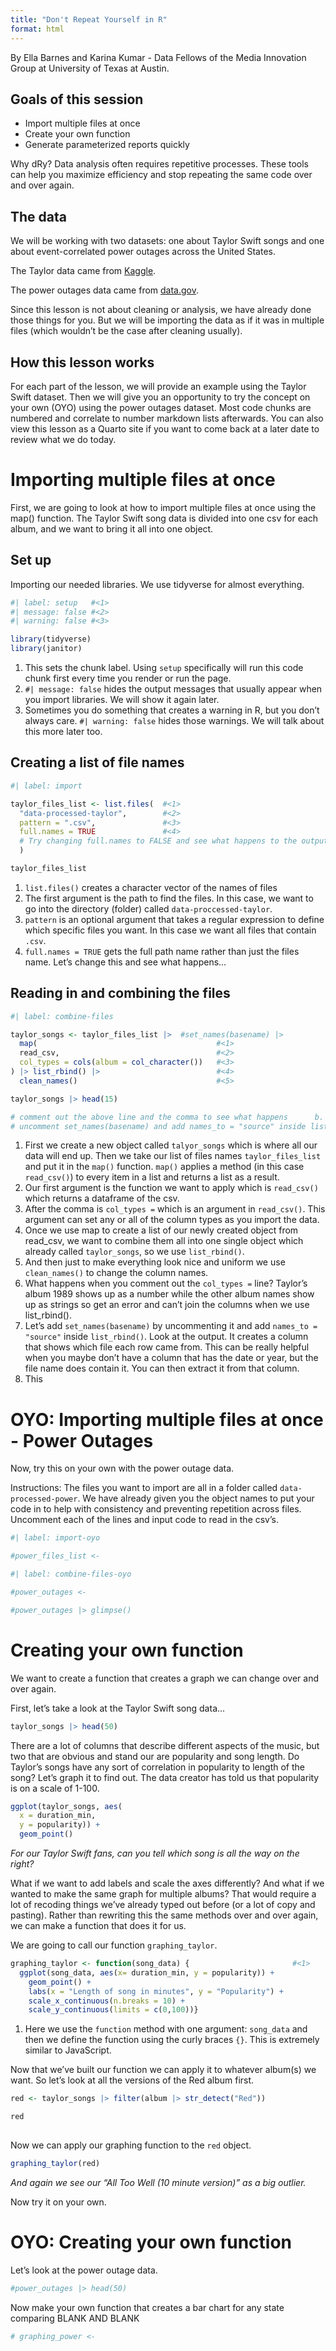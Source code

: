 ```yaml
---
title: "Don't Repeat Yourself in R"
format: html
---
```


By Ella Barnes and Karina Kumar - Data Fellows of the Media Innovation Group at University of Texas at Austin.

## Goals of this session
- Import multiple files at once
- Create your own function
- Generate parameterized reports quickly

Why dRy? Data analysis often requires repetitive processes. These tools can help you maximize efficiency and stop repeating the same code over and over again. 

## The data

We will be working with two datasets: one about Taylor Swift songs and one about event-correlated power outages across the United States. 

The Taylor data came from [Kaggle](https://www.kaggle.com/code/jarredpriester/taylor-swift-spotify-notebook). 

The power outages data came from [data.gov](https://catalog.data.gov/dataset/event-correlated-outage-dataset-in-america).

Since this lesson is not about cleaning or analysis, we have already done those things for you. But we will be importing the data as if it was in multiple files (which wouldn't be the case after cleaning usually).

## How this lesson works

For each part of the lesson, we will provide an example using the Taylor Swift dataset. Then we will give you an opportunity to try the concept on your own (OYO) using the power outages dataset. Most code chunks are numbered and correlate to number markdown lists afterwards. You can also view this lesson as a Quarto site if you want to come back at a later date to review what we do today. 

# Importing multiple files at once

First, we are going to look at how to import multiple files at once using the map() function. The Taylor Swift song data is divided into one csv for each album, and we want to bring it all into one object. 

## Set up

Importing our needed libraries. We use tidyverse for almost everything.

```r

#| label: setup   #<1>
#| message: false #<2>
#| warning: false #<3>

library(tidyverse)
library(janitor)

```

1. This sets the chunk label. Using `setup` specifically will run this code chunk first every time you render or run the page. 
2. `#| message: false`  hides the output messages that usually appear when you import libraries. We will show it again later.
3. Sometimes you do something that creates a warning in R, but you don't always care. `#| warning: false` hides those warnings. We will talk about this more later too. 

## Creating a list of file names

```r
#| label: import

taylor_files_list <- list.files(  #<1>
  "data-processed-taylor",        #<2>
  pattern = ".csv",               #<3>
  full.names = TRUE               #<4>   
  # Try changing full.names to FALSE and see what happens to the output
  )

taylor_files_list
```

1. `list.files()` creates a character vector of the names of files
2. The first argument is the path to find the files. In this case, we want to go into the directory (folder) called `data-proccessed-taylor`.
3. `pattern` is an optional argument that takes a regular expression to define which specific files you want. In this case we want all files that contain `.csv`.
4. `full.names = TRUE` gets the full path name rather than just the files name. Let's change this and see what happens...

## Reading in and combining the files

```r
#| label: combine-files 

taylor_songs <- taylor_files_list |>  #set_names(basename) |> 
  map(                                        #<1>
  read_csv,                                   #<2>
  col_types = cols(album = col_character())   #<3>    
) |> list_rbind() |>                          #<4>
  clean_names()                               #<5>

taylor_songs |> head(15)

# comment out the above line and the comma to see what happens      b. #<6>
# uncomment set_names(basename) and add names_to = "source" inside list_rbind() #<7>
```

1. First we create a new object called `talyor_songs` which is where all our data will end up. Then we take our list of files names `taylor_files_list` and put it in the `map()` function. `map()` applies a method (in this case `read_csv()`) to every item in a list and returns a list as a result.
2. Our first argument is the function we want to apply which is `read_csv()` which returns a dataframe of the csv. 
3. After the comma is `col_types =` which is an argument in `read_csv()`. This argument can set any or all of the column types as you import the data.  
4. Once we use map to create a list of our newly created object from read_csv, we want to combine them all into one single object which already called `taylor_songs`, so we use `list_rbind()`. 
5. And then just to make everything look nice and uniform we use `clean_names()` to change the column names. 
6. What happens when you comment out the `col_types = ` line? Taylor's album 1989 shows up as a number while the other album names show up as strings so get an error and can't join the columns when we use list_rbind().
7. Let's add `set_names(basename)` by uncommenting it and add `names_to = "source"` inside `list_rbind()`. Look at the output. It creates a column that shows which file each row came from. This can be really helpful when you maybe don't have a column that has the date or year, but the file name does contain it. You can then extract it from that column.
8. This 

# OYO: Importing multiple files at once - Power Outages

Now, try this on your own with the power outage data.

Instructions: The files you want to import are all in a folder called `data-processed-power`. We have already given you the object names to put your code in to help with consistency and preventing repetition across files. Uncomment each of the lines and input code to read in the csv's. 

```r
#| label: import-oyo

#power_files_list <- 

```

```r
#| label: combine-files-oyo

#power_outages <-  

#power_outages |> glimpse()
```

# Creating your own function

We want to create a function that creates a graph we can change over and over again.

First, let's take a look at the Taylor Swift song data...

```r
taylor_songs |> head(50)
```

There are a lot of columns that describe different aspects of the music, but two that are obvious and stand our are popularity and song length. Do Taylor's songs have any sort of correlation in popularity to length of the song? Let's graph it to find out. The data creator has told us that popularity is on a scale of 1-100. 

```r
ggplot(taylor_songs, aes( 
  x = duration_min,
  y = popularity)) + 
  geom_point() 
```
*For our Taylor Swift fans, can you tell which song is all the way on the right?*

What if we want to add labels and scale the axes differently? And what if we wanted to make the same graph for multiple albums? That would require a lot of recoding things we've already typed out before (or a lot of copy and pasting). Rather than rewriting this the same methods over and over again, we can make a function that does it for us. 

We are going to call our function `graphing_taylor`.

```r
graphing_taylor <- function(song_data) {                       #<1>  
  ggplot(song_data, aes(x= duration_min, y = popularity)) +
    geom_point() +
    labs(x = "Length of song in minutes", y = "Popularity") +
    scale_x_continuous(n.breaks = 10) +
    scale_y_continuous(limits = c(0,100))}

```

1. Here we use the `function` method with one argument: `song_data` and then we define the function using the curly braces `{}`. This is extremely similar to JavaScript. 

Now that we've built our function we can apply it to whatever album(s) we want. So let's look at all the versions of the Red album first. 

```r
red <- taylor_songs |> filter(album |> str_detect("Red"))

red
                      
```

Now we can apply our graphing function to the `red` object. 

```r
graphing_taylor(red)
```

*And again we see our "All Too Well (10 minute version)" as a big outlier.*

Now try it on your own.

# OYO: Creating your own function

Let's look at the power outage data.

```r
#power_outages |> head(50)
```

Now make your own function that creates a bar chart for any state comparing BLANK AND BLANK

```r
# graphing_power <- 
```


